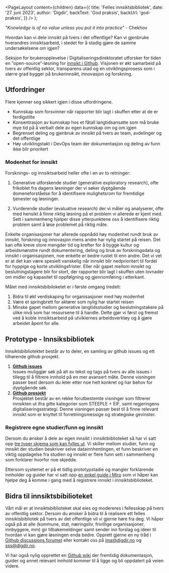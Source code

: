 
<Meta
  title='Felles innsiktsbibliotek'
  description='Åpent innsiktsarbeid på tvers av det offentlige'
/>

  <PageLayout
    content={children}
    data={{
      title: 'Felles innsiktsbibliotek',
      date: '27. juni 2023',
      author: 'Digdir',
      backText: 'God praksis',
      backUrl: 'god-praksis',
    }}
  />
);

_"Knowledge is of no value unless you put it into practice"_ - Chekhov

Hvordan kan vi dele innsikt på tvers i det offentlige? Kan vi gjenbruke hverandres innsiktsarbeid, i stedet for å stadig gjøre de samme undersøkelsene om igjen?

Seksjon for brukeropplevelse i Digitaliseringsdirektoratet utforsker for tiden en “open-source”-løsning for [innsikt i Github](https://github.com/digdir/innsiktsbibliotek). Visjonen er økt samarbeid på tvers av offentlig sektor, transparens utad og en utviklingsprosess som i større grad bygger på brukerinnsikt, innovasjon og forskning.

## Utfordringer

Flere kjenner seg sikkert igjen i disse utfordringene.

- Kunnskap som forsvinner når rapporter blir lagt i skuffen etter at de er ferdigstilte
- Konsentrasjon av kunnskap hos et fåtall langtidsansatte som må bruke mye tid på å verbalt dele av egen kunnskap om og om igjen
- Begrenset deling og gjenbruk av innsikt på tvers av team, avdelinger og det offentlige
- Høy utviklingstakt i DevOps team der dokumentasjon og deling av funn ikke blir prioritert

### Modenhet for innsikt

Forsknings- og innsiktsarbeid heller ofte i en av to retninger:

1. Generative utforskende studier (generative exploratory research), ofte frikoblet fra dagens løsninger der vi søker dyptgående domeneforståelse for å identifisere mulighetsrom for fremtidige tjenester og løsninger.

2. Vurderende studier (evaluative research) der vi måler og analyserer, ofte med hensikt å finne riktig løsning på et problem vi allerede er kjent med. Sett i sammenheng hjelper disse ytterpunktene oss å identifisere riktig problem samt å løse problemet på riktig måte.

Enkelte organisasjoner har allerede oppnådd høy modenhet rundt bruk av innsikt, forskning og innovasjon mens andre har nylig startet på reisen. Det kan ofte kreve store mengder tid og krefter for å bygge kultur og arbeidsmønstre rundt dokumentering, deling og bruk av forskningsdata og innsikt i organisasjonen, noe enkelte er bedre rustet til enn andre. Det vi vet er at det kan være spesielt vanskelig når innsikt blir nedprioritert til fordel for hyppige og korte utviklingsfrister. Eller når gapet mellom innsikt og beslutningstagere blir for stort, der rapporter blir lagt i skuffen uten lovnader om midler og kapasitet til oppfølgning og gjennomføring i etterkant.

Målet med innsiktsbibiloketet er i første omgang tredelt:

1. Bidra til økt verdiskaping for organisasjoner med høy modenhet
2. Være et springbrett for aktører som nylig har startet reisen
3. Minske gapet mellom generative langtidsstudier og beslutningstakere på ulike nivå som har ressursene til å handle. Dette gjør vi først og fremst ved å koble innsiktsarbeid på utviklernes arbeidsverktøy og å gjøre arbeidet åpent for alle.

## Prototype - Innsiksbibliotek

Innsiktsbibliotektet består av to deler, en samling av github issues og ett tilhørende github prosjekt.

1. **[Github issues](https://github.com/digdir/innsiktsbibliotek/issues)**\
   Issues muliggjør søk på alt av tekst og tags på tvers av alle issues i tillegg til å filtrere innhold på en mer avansert måte. Denne visningen passer best dersom du leter etter noe helt konkret og har behov for dyptgående søk.
2. **[Github prosjekt](https://github.com/orgs/digdir/projects/19/views/2)**\
   Prosjektet består av en rekke forutbestemte visninger som filtrerer innsikten ut ifra gitte kategorier som STEEPLE + EIF, samt regjeringens digitaliseringsstrategi. Denne visningen passer best til å finne relevant innsikt som er knyttet til forretningsmessige og strategiske gevinster.

### Registrere egne studier/funn og innsikt

Dersom du ønsker å dele av egen innsikt i innsiktbiblioteket så har vi satt opp [tre typer skjema som kan fylles ut](https://github.com/digdir/innsiktsbibliotek/issues/new/choose). Vi skiller mellom studier, funn og innsikt der studien beskriver selve datainnhentingen, et funn beskriver en viktig oppdagelse fra studien og innsikt er flere funn sett i sammenheng som forklarer hvorfor noe skjedde.

Ettersom systemet er på et tidlig prototypstadie og mangler forklarende innholder og guider har vi satt opp [en enkel guide i Miro](https://miro.com/app/board/uXjVM8DHH3o=/?share_link_id=998152182535) som vi håper kan hjelpe deg å komme i gang med å registrere innsikt i innsiktsbiblioteket.

## Bidra til innsiktsbibilioteket

Vårt mål er at innsiktsbiblioteket skal eies og modereres i fellesskap på tvers av offentlig sektor. Dersom du ønsker å bidra til å realisere ett felles innsiktsbibliotek på tvers av det offentlige vil vi gjerne høre fra deg. Vi håper også på at alle (kommune, stat, næringsliv, frivillige organisasjoner, innbyggere, mm) gir tilbakemeldinger samt sender inn forslag og ideer til hvordan vi kan gjøre løsningen enda bedre. Opprett gjerne en ny tråd i [Github discussions forumet](https://github.com/digdir/innsiktsbibliotek/discussions) eller kontakt oss på ima@digdir.no og sss@digdir.no.

Vi har også nylig opprettet en [Github wiki](https://github.com/digdir/innsiktsbibliotek/wiki) der fremtidig dokumentasjon, guider og annet relevant innhold kommer til å ligge og bli oppdatert på veien videre.

